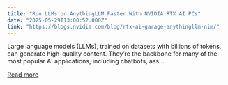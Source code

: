 ```yaml
---
title: "Run LLMs on AnythingLLM Faster With NVIDIA RTX AI PCs"
date: "2025-05-29T13:00:52.000Z"
link: "https://blogs.nvidia.com/blog/rtx-ai-garage-anythingllm-nim/"
---
```


Large language models (LLMs), trained on datasets with billions of tokens, can generate high-quality content. They’re the backbone for many of the most popular AI applications, including chatbots, ass...

[Read more](https://blogs.nvidia.com/blog/rtx-ai-garage-anythingllm-nim/)
